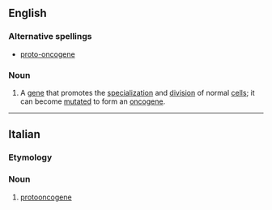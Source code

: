 ==English==

===Alternative spellings===
*[[proto-oncogene]]

===Noun===
{{en-noun}}

#{{genetics}} A [[gene]] that promotes the [[specialization]] and [[division]] of normal [[cell]]s; it can become [[mutate]]d to form an [[oncogene]].

----
==Italian==

===Etymology===
{{prefix|proto|oncogene|lang=it}}

===Noun===
{{it-noun|protooncogen|m|e|i}}

# [[#English|protooncogene]]